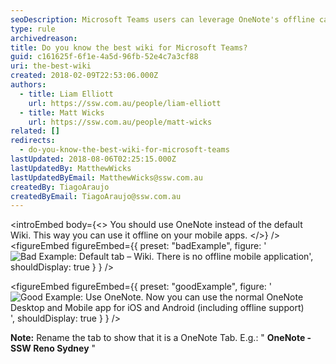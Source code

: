 ```yaml
---
seoDescription: Microsoft Teams users can leverage OneNote's offline capabilities through its native mobile app, ensuring seamless collaboration regardless of internet connectivity.
type: rule
archivedreason:
title: Do you know the best wiki for Microsoft Teams?
guid: c161625f-6f1e-4a5d-96fb-52e4c7a3cf88
uri: the-best-wiki
created: 2018-02-09T22:53:06.000Z
authors:
  - title: Liam Elliott
    url: https://ssw.com.au/people/liam-elliott
  - title: Matt Wicks
    url: https://ssw.com.au/people/matt-wicks
related: []
redirects:
  - do-you-know-the-best-wiki-for-microsoft-teams
lastUpdated: 2018-08-06T02:25:15.000Z
lastUpdatedBy: MatthewWicks
lastUpdatedByEmail: MatthewWicks@ssw.com.au
createdBy: TiagoAraujo
createdByEmail: TiagoAraujo@ssw.com.au
---
```


<introEmbed
  body={<>
You should use OneNote instead of the default Wiki. This way you can use it offline on your mobile apps.
  </>}
/>
<figureEmbed figureEmbed={{
  preset: "badExample",
  figure: '![Bad Example: Default tab – Wiki. There is no offline mobile application](/uploads/rules/the-best-wiki/teams-best-wiki-1.jpg)',
  shouldDisplay: true
} } />


<figureEmbed figureEmbed={{
  preset: "goodExample",
  figure: '![Good Example: Use OneNote. Now you can use the normal OneNote Desktop and Mobile app for iOS and Android (including offline support)](/uploads/rules/the-best-wiki/teams-best-wiki-2.jpg)',
  shouldDisplay: true
} } />


**Note:** Rename the tab to show that it is a OneNote Tab. E.g.: " **OneNote - SSW Reno Sydney** "
